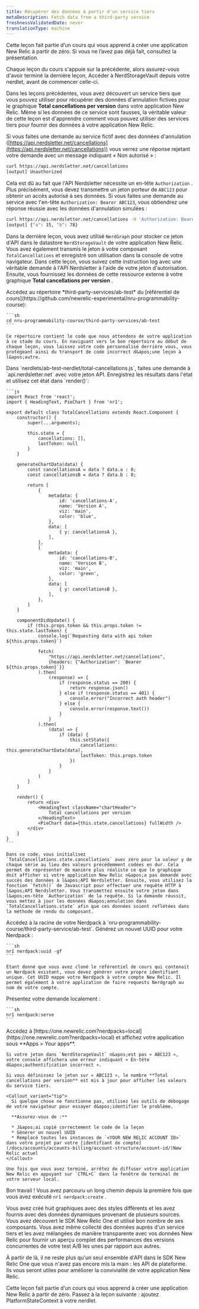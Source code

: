 ```yaml
---
title: Récupérer des données à partir d'un service tiers
metaDescription: Fetch data from a third-party service
freshnessValidatedDate: never
translationType: machine
---
```


<Callout variant="tip">
  Cette leçon fait partie d’un cours qui vous apprend à créer une application New Relic à partir de zéro. Si vous ne l’avez pas déjà fait, consultez la présentation.

  Chaque leçon du cours s&apos;appuie sur la précédente, alors assurez-vous d&apos;avoir terminé la dernière leçon, Accéder à NerdStorageVault depuis votre nerdlet, avant de commencer celle-ci.
</Callout>

Dans les leçons précédentes, vous avez découvert un service tiers que vous pouvez utiliser pour récupérer des données d&apos;annulation fictives pour le graphique **Total cancellations per version** dans votre application New Relic. Même si les données de ce service sont fausses, la véritable valeur de cette leçon est d&apos;apprendre comment vous pouvez utiliser des services tiers pour fournir des données à votre application New Relic.

Si vous faites une demande au service fictif avec des données d&apos;annulation ([https://api.nerdsletter.net/cancellations](https://api.nerdsletter.net/cancellations)) vous verrez une réponse rejetant votre demande avec un message indiquant « Non autorisé » :

```sh
curl https://api.nerdsletter.net/cancellations
[output] Unauthorized
```

Cela est dû au fait que l&apos;API Nerdsletter nécessite un en-tête `Authorization` . Plus précisément, vous devez transmettre un jeton porteur de `ABC123` pour obtenir un accès autorisé à ses données. Si vous faites une demande au service avec l&apos;en-tête `Authorization: Bearer ABC123`, vous obtiendrez une réponse réussie avec les données d&apos;annulation simulées :

```sh
curl https://api.nerdsletter.net/cancellations -H 'Authorization: Bearer ABC123'
[output] {"a": 15, "b": 78}
```

Dans la dernière leçon, vous avez utilisé `NerdGraph` pour stocker ce jeton d&apos;API dans le datastore `NerdStorageVault` de votre application New Relic. Vous avez également transmis le jeton à votre composant `TotalCancellations` et enregistré son utilisation dans la console de votre navigateur. Dans cette leçon, vous suivez cette instruction log avec une véritable demande à l&apos;API Nerdsletter à l&apos;aide de votre jeton d&apos;autorisation. Ensuite, vous fournissez les données de cette ressource externe à votre graphique **Total cancellations per version** .

<Steps>
  <Step>
    Accédez au répertoire *third-party-services/ab-test* du [référentiel de cours](https://github.com/newrelic-experimental/nru-programmability-course):

    ```sh
    cd nru-programmability-course/third-party-services/ab-test
    ```

    Ce répertoire contient le code que nous attendons de votre application à ce stade du cours. En naviguant vers le bon répertoire au début de chaque leçon, vous laissez votre code personnalisé derrière vous, vous protégeant ainsi du transport de code incorrect d&apos;une leçon à l&apos;autre.
  </Step>

  <Step>
    Dans `nerdlets/ab-test-nerdlet/total-cancellations.js`, faites une demande à `api.nerdsletter.net` avec votre jeton API. Enregistrez les résultats dans l&apos;état et utilisez cet état dans `render()`:

    ```js
    import React from 'react';
    import { HeadingText, PieChart } from 'nr1';

    export default class TotalCancellations extends React.Component {
        constructor() {
            super(...arguments);

            this.state = {
                cancellations: [],
                lastToken: null
            }
        }

        generateChartData(data) {
            const cancellationsA = data ? data.a : 0;
            const cancellationsB = data ? data.b : 0;

            return [
                {
                    metadata: {
                        id: 'cancellations-A',
                        name: 'Version A',
                        viz: 'main',
                        color: 'blue',
                    },
                    data: [
                        { y: cancellationsA },
                    ],
                },
                {
                    metadata: {
                        id: 'cancellations-B',
                        name: 'Version B',
                        viz: 'main',
                        color: 'green',
                    },
                    data: [
                        { y: cancellationsB },
                    ],
                },
            ]
        }

        componentDidUpdate() {
            if (this.props.token && this.props.token != this.state.lastToken) {
                console.log(`Requesting data with api token ${this.props.token}`)

                fetch(
                    "https://api.nerdsletter.net/cancellations",
                    {headers: {"Authorization": `Bearer ${this.props.token}`}}
                ).then(
                    (response) => {
                        if (response.status == 200) {
                            return response.json()
                        } else if (response.status == 401) {
                            console.error("Incorrect auth header")
                        } else {
                            console.error(response.text())
                        }
                    }
                ).then(
                    (data) => {
                        if (data) {
                            this.setState({
                                cancellations: this.generateChartData(data),
                                lastToken: this.props.token
                            })
                        }
                    }
                )
            }
        }

        render() {
            return <div>
                <HeadingText className="chartHeader">
                    Total cancellations per version
                </HeadingText>
                <PieChart data={this.state.cancellations} fullWidth />
            </div>
        }
    }
    ```

    Dans ce code, vous initialisez `TotalCancellations.state.cancellations` avec zéro pour la valeur y de chaque série au lieu des valeurs précédemment codées en dur. Cela permet de représenter de manière plus réaliste ce que le graphique doit afficher si votre application New Relic n&apos;a pas demandé avec succès des données à l&apos;API Nerdsletter. Ensuite, vous utilisez la fonction `fetch()` de Javascript pour effectuer une requête HTTP à l&apos;API Nerdsletter. Vous transmettez ensuite votre jeton dans l&apos;en-tête `Authorization` de la requête. Si la demande réussit, vous mettez à jour les données d&apos;annulation dans `TotalCancellations.state` afin que ces données soient reflétées dans la méthode de rendu du composant.
  </Step>

  <Step>
    Accédez à la racine de votre Nerdpack à `nru-programmability-course/third-party-service/ab-test`.
  </Step>

  <Step>
    Générez un nouvel UUID pour votre Nerdpack :

    ```sh
    nr1 nerdpack:uuid -gf
    ```

    Étant donné que vous avez cloné le référentiel de cours qui contenait un Nerdpack existant, vous devez générer votre propre identifiant unique. Cet UUID mappe votre Nerdpack à votre compte New Relic. Il permet également à votre application de faire requests Nerdgraph au nom de votre compte.
  </Step>

  <Step>
    Présentez votre demande localement :

    ```sh
    nr1 nerdpack:serve
    ```
  </Step>

  <Step>
    Accédez à [https://one.newrelic.com?nerdpacks=local](https://one.newrelic.com?nerdpacks=local) et affichez votre application sous **Apps &gt; Your apps**.

    Si votre jeton dans `NerdStorageVault` n&apos;est pas « ABC123 », votre console affichera une erreur indiquant « En-tête d&apos;authentification incorrect ».

    Si vous définissez le jeton sur « ABC123 », le nombre **Total cancellations per version** est mis à jour pour afficher les valeurs du service tiers.

    <Callout variant="tip">
      Si quelque chose ne fonctionne pas, utilisez les outils de débogage de votre navigateur pour essayer d&apos;identifier le problème.

      **Assurez-vous de :**

      * J&apos;ai copié correctement le code de la leçon
      * Générer un nouvel UUID
      * Remplacé toutes les instances de `<YOUR NEW RELIC ACCOUNT ID>` dans votre projet par votre [identifiant de compte](/docs/accounts/accounts-billing/account-structure/account-id/)New Relic actuel
    </Callout>

    Une fois que vous avez terminé, arrêtez de diffuser votre application New Relic en appuyant sur `CTRL+C` dans la fenêtre de terminal de votre serveur local.
  </Step>
</Steps>

Bon travail ! Vous avez parcouru un long chemin depuis la première fois que vous avez exécuté `nr1 nerdpack:create` .

Vous avez créé huit graphiques avec des styles différents et les avez fournis avec des données dynamiques provenant de plusieurs sources. Vous avez découvert le SDK New Relic One et utilisé bon nombre de ses composants. Vous avez même collecté des données auprès d&apos;un service tiers et les avez mélangées de manière transparente avec vos données New Relic pour fournir un aperçu complet des performances des versions concurrentes de votre test A/B les unes par rapport aux autres.

À partir de là, il ne reste plus qu&apos;un seul ensemble d&apos;API dans le SDK New Relic One que vous n&apos;avez pas encore mis la main : les API de plateforme. Ils vous seront utiles pour améliorer la convivialité de votre application New Relic.

<Callout variant="tip">
  Cette leçon fait partie d’un cours qui vous apprend à créer une application New Relic à partir de zéro. Passez à la leçon suivante : ajoutez PlatformStateContext à votre nerdlet.
</Callout>